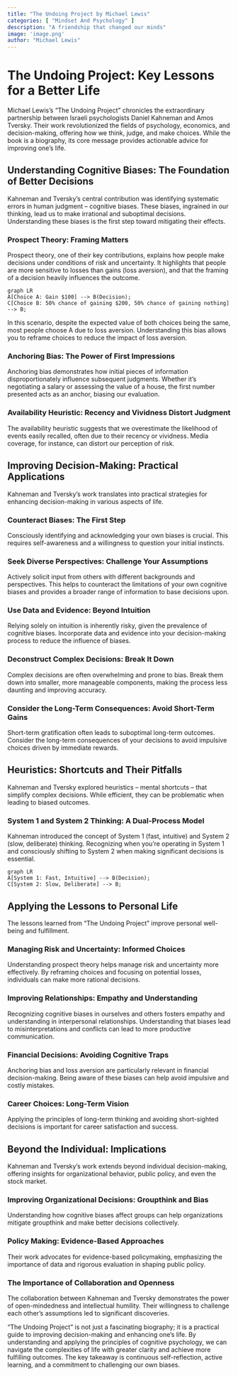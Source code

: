 ```yaml
---
title: "The Undoing Project by Michael Lewis"
categories: [ "Mindset And Psychology" ]
description: "A friendship that changed our minds"
image: 'image.png'
author: "Michael Lewis"
---
```

# The Undoing Project: Key Lessons for a Better Life

Michael Lewis's "The Undoing Project" chronicles the extraordinary partnership between Israeli psychologists Daniel Kahneman and Amos Tversky. Their work revolutionized the fields of psychology, economics, and decision-making, offering how we think, judge, and make choices. While the book is a biography, its core message provides actionable advice for improving one's life.

##  Understanding Cognitive Biases: The Foundation of Better Decisions

Kahneman and Tversky's central contribution was identifying systematic errors in human judgment – cognitive biases. These biases, ingrained in our thinking, lead us to make irrational and suboptimal decisions.  Understanding these biases is the first step toward mitigating their effects.

### Prospect Theory: Framing Matters

Prospect theory, one of their key contributions, explains how people make decisions under conditions of risk and uncertainty.  It highlights that people are more sensitive to losses than gains (loss aversion), and that the framing of a decision heavily influences the outcome.

```mermaid
graph LR
A[Choice A: Gain $100] --> B(Decision);
C[Choice B: 50% chance of gaining $200, 50% chance of gaining nothing] --> B;
```

In this scenario, despite the expected value of both choices being the same,  most people choose A due to loss aversion. Understanding this bias allows you to reframe choices to reduce the impact of loss aversion.

### Anchoring Bias: The Power of First Impressions

Anchoring bias demonstrates how initial pieces of information disproportionately influence subsequent judgments.  Whether it's negotiating a salary or assessing the value of a house, the first number presented acts as an anchor, biasing our evaluation.

### Availability Heuristic: Recency and Vividness Distort Judgment

The availability heuristic suggests that we overestimate the likelihood of events easily recalled, often due to their recency or vividness.  Media coverage, for instance, can distort our perception of risk.

##  Improving Decision-Making: Practical Applications

Kahneman and Tversky's work translates into practical strategies for enhancing decision-making in various aspects of life.

### Counteract Biases: The First Step

Consciously identifying and acknowledging your own biases is crucial. This requires self-awareness and a willingness to question your initial instincts.

###  Seek Diverse Perspectives: Challenge Your Assumptions

Actively solicit input from others with different backgrounds and perspectives. This helps to counteract the limitations of your own cognitive biases and provides a broader range of information to base decisions upon.

###  Use Data and Evidence: Beyond Intuition

 Relying solely on intuition is inherently risky, given the prevalence of cognitive biases.  Incorporate data and evidence into your decision-making process to reduce the influence of biases.

###  Deconstruct Complex Decisions: Break It Down

Complex decisions are often overwhelming and prone to bias.  Break them down into smaller, more manageable components, making the process less daunting and improving accuracy.

###  Consider the Long-Term Consequences: Avoid Short-Term Gains

Short-term gratification often leads to suboptimal long-term outcomes.  Consider the long-term consequences of your decisions to avoid impulsive choices driven by immediate rewards.

##  Heuristics: Shortcuts and Their Pitfalls

Kahneman and Tversky explored heuristics – mental shortcuts – that simplify complex decisions. While efficient, they can be problematic when leading to biased outcomes.


###  System 1 and System 2 Thinking: A Dual-Process Model

Kahneman introduced the concept of System 1 (fast, intuitive) and System 2 (slow, deliberate) thinking. Recognizing when you're operating in System 1 and consciously shifting to System 2 when making significant decisions is essential.

```mermaid
graph LR
A[System 1: Fast, Intuitive] --> B(Decision);
C[System 2: Slow, Deliberate] --> B;
```


##  Applying the Lessons to Personal Life

The lessons learned from "The Undoing Project" improve personal well-being and fulfillment.


###  Managing Risk and Uncertainty: Informed Choices

Understanding prospect theory helps manage risk and uncertainty more effectively. By reframing choices and focusing on potential losses, individuals can make more rational decisions.

###  Improving Relationships: Empathy and Understanding

Recognizing cognitive biases in ourselves and others fosters empathy and understanding in interpersonal relationships. Understanding that biases lead to misinterpretations and conflicts can lead to more productive communication.

###  Financial Decisions: Avoiding Cognitive Traps

Anchoring bias and loss aversion are particularly relevant in financial decision-making. Being aware of these biases can help avoid impulsive and costly mistakes.


###  Career Choices:  Long-Term Vision

Applying the principles of long-term thinking and avoiding short-sighted decisions is important for career satisfaction and success.

## Beyond the Individual: Implications

Kahneman and Tversky's work extends beyond individual decision-making, offering insights for organizational behavior, public policy, and even the stock market.

###  Improving Organizational Decisions: Groupthink and Bias

Understanding how cognitive biases affect groups can help organizations mitigate groupthink and make better decisions collectively.

###  Policy Making: Evidence-Based Approaches

Their work advocates for evidence-based policymaking, emphasizing the importance of data and rigorous evaluation in shaping public policy.


###  The Importance of Collaboration and Openness

The collaboration between Kahneman and Tversky demonstrates the power of open-mindedness and intellectual humility. Their willingness to challenge each other's assumptions led to significant discoveries.


"The Undoing Project" is not just a fascinating biography; it is a practical guide to improving decision-making and enhancing one's life. By understanding and applying the principles of cognitive psychology, we can navigate the complexities of life with greater clarity and achieve more fulfilling outcomes.  The key takeaway is continuous self-reflection, active learning, and a commitment to challenging our own biases.

